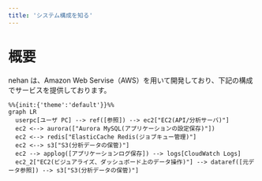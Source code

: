```yaml
---
title: 'システム構成を知る'
---
```


# 概要

nehan は、Amazon Web Servise（AWS）を用いて開発しており、下記の構成でサービスを提供しております。

```mermaid
%%{init:{'theme':'default'}}%%
graph LR
  userpc[ユーザ PC] --> ref([参照]) --> ec2["EC2(API/分析サーバ)"]
  ec2 <--> aurora(["Aurora MySQL(アプリケーションの設定保存)"])
  ec2 <--> redis["ElasticCache Redis(ジョブキュー管理)"]
  ec2 <--> s3["S3(分析データの保管)"]
  ec2 --> applog([アプリケーションログ保存]) --> logs[CloudWatch Logs]
  ec2_2["EC2(ビジュアライズ、ダッシュボード上のデータ操作)"] --> dataref([元データ参照]) --> s3["S3(分析データの保管)"]
```
